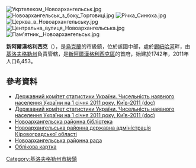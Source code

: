 {{No footnotes|time=2015-09-16T14:36:54+00:00}}
{{coord|48|40|4|N|30|49|26|E|scale:30000_region:UA|display=title}}

[[Image:Укртелеком_Новоархангельськ.jpg|right]]
[[Image:Новоархангельськ_з_боку_Торговиці.jpg|right]]
[[Image:Річка_Синюха.jpg|right]]
[[Image:Церква_в_Новоархангельську.jpg|right]]
[[Image:Центральна_вулиця_Новоархангельська.jpg|right]]
[[Image:Пам'ятник,_Новоархангельськ.jpg|right]]

'''新阿爾漢格利西克'''（{{lang-uk|Новоархангельськ}}），是[[烏克蘭|烏克蘭]]的市級鎮，位於該國中部，處於[[錫紐哈河|錫紐哈河]]畔，由[[基洛夫格勒州|基洛夫格勒州]]負責管轄，是[[新阿爾漢格利西克區|新阿爾漢格利西克區]]的首府，始建於1742年，2011年人口6,453。

==參考資料==
*[https://web.archive.org/web/20121010205321/http://stat6.stat.lviv.ua/PXWEB2007/ukr/publ/2011/chnas.zip Державний комітет статистики України. Чисельність наявного населення України на 1 січня 2011 року, Київ-2011 (doc)]
*[https://web.archive.org/web/20121010205321/http://stat6.stat.lviv.ua/PXWEB2007/ukr/publ/2011/chnas.zip Державний комітет статистики України. Чисельність наявного населення України на 1 січня 2011 року, Київ-2011 (doc)]
* [https://sites.google.com/site/narcbs Новоархангельска районна бібліотека] {{Wayback|url=https://sites.google.com/site/narcbs |date=20150129004804 }}
* [http://www.kw.ukrtel.net/novoarh/sport2.htm Новоархангельська районна державна адміністрація Кіровоградської області] {{Wayback|url=http://www.kw.ukrtel.net/novoarh/sport2.htm |date=20081014144159 }}
* [http://nrrada.org.ua Новоархангельська районна рада] {{Wayback|url=http://nrrada.org.ua/ |date=20200805010750 }}
* [http://gska2.rada.gov.ua/pls/z7502/A005?rdat1=03.07.2008&rf7571=17117 Облікова картка]{{dead link|date=2018年3月 |bot=InternetArchiveBot |fix-attempted=yes }}

{{DEFAULTSORT:Новоархангельськ}}
[[Category:基洛夫格勒州市級鎮|Category:基洛夫格勒州市級鎮]]


{{Kirovohrad-geo-stub}}